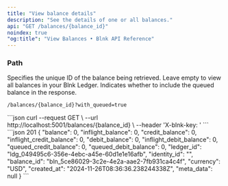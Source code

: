 ```yaml
---
title: "View balance details"
description: "See the details of one or all balances."
api: "GET /balances/{balance_id}"
noindex: true
"og:title": "View Balances • Blnk API Reference"
---
```




<Key />

### Path
<ParamField path="balance_id" type="string">
  Specifies the unique ID of the balance being retrieved. Leave empty to view all balances in your Blnk Ledger.
</ParamField>
<ParamField query="with_queued" type="boolean" default="false">
  Indicates whether to include the queued balance in the response.

  ```
  /balances/{balance_id}?with_queued=true
  ```
</ParamField>

<RequestExample>
```json
curl --request GET \
  --url http://localhost:5001/balances/{balance_id} \
  --header 'X-blnk-key: <api-key>'
```
</RequestExample>

<ResponseExample>
```json 201
{
    "balance": 0,
    "inflight_balance": 0,
    "credit_balance": 0,
    "inflight_credit_balance": 0,
    "debit_balance": 0,
    "inflight_debit_balance": 0,
    "queued_credit_balance": 0,
    "queued_debit_balance": 0,
    "ledger_id": "ldg_049495c6-356e-4ebc-a45e-60d1e1e16afb",
    "identity_id": "",
    "balance_id": "bln_5ce86029-3c2e-4e2a-aae2-7fb931ca4c4f",
    "currency": "USD",
    "created_at": "2024-11-26T08:36:36.238244338Z",
    "meta_data": null
}
```
</ResponseExample>

<NeedHelp />
